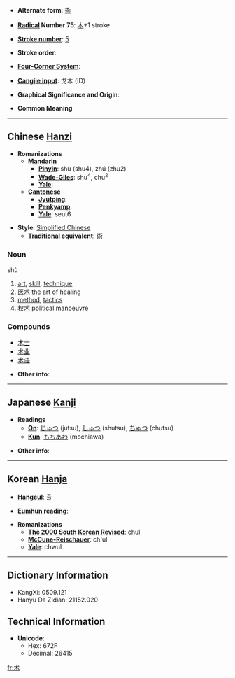 * '''Alternate form''': [[術]]

* '''[[Wiktionary:Chinese radical index| Radical]] Number 75''': [[Wiktionary:Chinese radical index 木|木]]+1 stroke

* '''[[Wiktionary:Chinese total strokes index|Stroke number]]''': [[Wiktionary:Chinese total strokes index 5|5]]

* '''Stroke order''': 

* '''[[Wiktionary:Chinese four corner index|Four-Corner System]]''': 

* '''[[Wiktionary:Chinese Cangjie index|Cangjie input]]''': 戈木 (ID)

* '''Graphical Significance and Origin''': 

* '''Common Meaning'''

----

== Chinese [[Hanzi]] ==

* '''Romanizations'''
** '''[[Mandarin]]'''
*** '''[[Pinyin]]''': shù (shu4), zhú (zhu2)
*** '''[[Wade-Giles]]''': shu<sup>4</sup>, chu<sup>2</sup>
*** '''[[Yale]]''': 
** '''[[Cantonese]]'''
*** '''[[Jyutping]]''':
*** '''[[Penkyamp]]''': 
*** '''[[Yale]]''': seut6

* '''Style''': [[Simplified Chinese]] 
** '''[[Traditional Chinese|Traditional]] equivalent''': [[術]]

===Noun===
shù

# [[art]], [[skill]], [[technique]]
#[[医术]] the art of healing
# [[method]], [[tactics]]
#[[权术]] political manoeuvre

===Compounds===
*[[术士]]
*[[术业]]
*[[术语]]

* '''Other info''': 

----

== Japanese [[Kanji]] ==

* '''Readings'''
** '''[[On]]''': [[じゅつ]] (jutsu), [[しゅつ]] (shutsu), [[ちゅつ]] (chutsu)
** '''[[Kun]]''': [[もちあわ]] (mochiawa)

* '''Other info''':  

----

== Korean [[Hanja]] ==

* '''[[Hangeul]]''': 출

* '''[[Eumhun]] reading''': 

* '''Romanizations'''
** '''[[The 2000 South Korean Revised Romanization|The 2000 South Korean Revised]]''': chul
** '''[[McCune-Reischauer]]''': ch'ul
** '''[[Yale]]''': chwul

----

== Dictionary Information ==

* KangXi: 0509.121
* Hanyu Da Zidian: 21152.020

== Technical Information ==

* '''Unicode''':
** Hex: 672F
** Decimal: 26415

[[fr:术]]